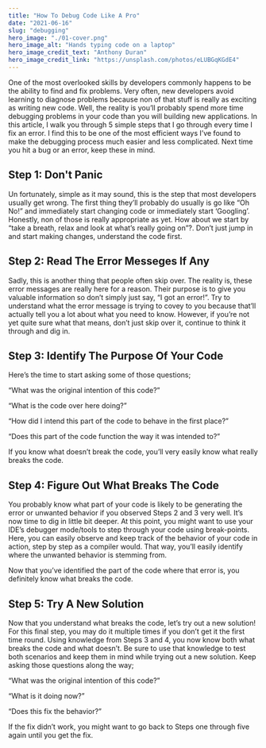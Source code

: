 ```yaml
---
title: "How To Debug Code Like A Pro"
date: "2021-06-16"
slug: "debugging"
hero_image: "./01-cover.png"
hero_image_alt: "Hands typing code on a laptop"
hero_image_credit_text: "Anthony Duran"
hero_image_credit_link: "https://unsplash.com/photos/eLUBGqKGdE4"
---
```


One of the most overlooked skills by developers commonly happens to be the ability to find and fix problems. Very often, new developers avoid learning to diagnose problems because non of that stuff is really as exciting as writing new code. Well, the reality is you’ll probably spend more time debugging problems in your code than you will building new applications. In this article, I walk you through 5 simple steps that I go through every time I fix an error. I find this to be one of the most efficient ways I’ve found to make the debugging process much easier and less complicated. Next time you hit a bug or an error, keep these in mind.

## Step 1: Don't Panic

Un fortunately, simple as it may sound, this is the step that most developers usually get wrong. The first thing they’ll probably do usually is go like “Oh No!” and immediately start changing code or immediately start ‘Googling’. Honestly, non of those is really appropriate as yet. How about we start by “take a breath, relax and look at what’s really going on”?. Don’t just jump in and start making changes, understand the code first.

## Step 2: Read The Error Messeges If Any

Sadly, this is another thing that people often skip over. The reality is, these error messages are really here for a reason. Their purpose is to give you valuable information so don’t simply just say, “I got an error!”. Try to understand what the error message is trying to covey to you because that’ll actually tell you a lot about what you need to know. However, if you’re not yet quite sure what that means, don’t just skip over it, continue to think it through and dig in.

## Step 3: Identify The Purpose Of Your Code

Here’s the time to start asking some of those questions;

“What was the original intention of this code?”

“What is the code over here doing?”

“How did I intend this part of the code to behave in the first place?”

“Does this part of the code function the way it was intended to?”

If you know what doesn’t break the code, you’ll very easily know what really breaks the code.

## Step 4: Figure Out What Breaks The Code

You probably know what part of your code is likely to be generating the error or unwanted behavior if you observed Steps 2 and 3 very well. It’s now time to dig in little bit deeper. At this point, you might want to use your IDE’s debugger mode/tools to step through your code using break-points. Here, you can easily observe and keep track of the behavior of your code in action, step by step as a compiler would. That way, you’ll easily identify where the unwanted behavior is stemming from.

Now that you’ve identified the part of the code where that error is, you definitely know what breaks the code.

## Step 5: Try A New Solution

Now that you understand what breaks the code, let’s try out a new solution! For this final step, you may do it multiple times if you don’t get it the first time round. Using knowledge from Steps 3 and 4, you now know both what breaks the code and what doesn’t. Be sure to use that knowledge to test both scenarios and keep them in mind while trying out a new solution. Keep asking those questions along the way;

“What was the original intention of this code?”

“What is it doing now?”

“Does this fix the behavior?”

If the fix didn’t work, you might want to go back to Steps one through five again until you get the fix.
